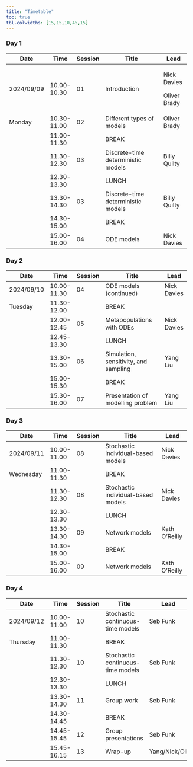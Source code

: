 ```yaml
---
title: "Timetable"
toc: true
tbl-colwidths: [15,15,10,45,15]
---
```


### Day 1

+------------+-------------+-----------+------------------------------------+--------------+
| Date       | Time        | Session   | Title                              | Lead         |
+============+=============+===========+====================================+==============+
| 2024/09/09 | 10.00-10.30 | 01        | Introduction                       | Nick Davies  |
|            |             |           |                                    |              |
|            |             |           |                                    | Oliver Brady |
+------------+-------------+-----------+------------------------------------+--------------+
| Monday     | 10.30-11.00 | 02        | Different types of models          | Oliver Brady |
+------------+-------------+-----------+------------------------------------+--------------+
|            | 11.00-11.30 |           | BREAK                              |              |
+------------+-------------+-----------+------------------------------------+--------------+
|            | 11.30-12.30 | 03        | Discrete-time deterministic models | Billy Quilty |
+------------+-------------+-----------+------------------------------------+--------------+
|            | 12.30-13.30 |           | LUNCH                              |              |
+------------+-------------+-----------+------------------------------------+--------------+
|            | 13.30-14.30 | 03        | Discrete-time deterministic models | Billy Quilty |
+------------+-------------+-----------+------------------------------------+--------------+
|            | 14.30-15.00 |           | BREAK                              |              |
+------------+-------------+-----------+------------------------------------+--------------+
|            | 15.00-16.00 | 04        | ODE models                         | Nick Davies  |
+------------+-------------+-----------+------------------------------------+--------------+

### Day 2

+------------+-------------+----------+---------------------------------------+-------------+
| Date       | Time        | Session  | Title                                 | Lead        |
+============+=============+==========+=======================================+=============+
| 2024/09/10 | 10.00-11.30 | 04       | ODE models (continued)                | Nick Davies |
+------------+-------------+----------+---------------------------------------+-------------+
| Tuesday    | 11.30-12.00 |          | BREAK                                 |             |
+------------+-------------+----------+---------------------------------------+-------------+
|            | 12.00-12.45 | 05       | Metapopulations with ODEs             | Nick Davies |
+------------+-------------+----------+---------------------------------------+-------------+
|            | 12.45-13.30 |          | LUNCH                                 |             |
+------------+-------------+----------+---------------------------------------+-------------+
|            | 13.30-15.00 | 06       | Simulation, sensitivity, and sampling | Yang Liu    |
+------------+-------------+----------+---------------------------------------+-------------+
|            | 15.00-15.30 |          | BREAK                                 |             |
+------------+-------------+----------+---------------------------------------+-------------+
|            | 15.30-16.00 | 07       | Presentation of modelling problem     | Yang Liu    |
+------------+-------------+----------+---------------------------------------+-------------+

### Day 3

+------------+-------------+-----------+------------------------------------+---------------+
| Date       | Time        | Session   | Title                              | Lead          |
+============+=============+===========+====================================+===============+
| 2024/09/11 | 10.00-11.00 | 08        | Stochastic individual-based models | Nick Davies   |
+------------+-------------+-----------+------------------------------------+---------------+
| Wednesday  | 11.00-11.30 |           | BREAK                              |               |
+------------+-------------+-----------+------------------------------------+---------------+
|            | 11.30-12.30 | 08        | Stochastic individual-based models | Nick Davies   |
+------------+-------------+-----------+------------------------------------+---------------+
|            | 12.30-13.30 |           | LUNCH                              |               |
+------------+-------------+-----------+------------------------------------+---------------+
|            | 13.30-14.30 | 09        | Network models                     | Kath O'Reilly |
+------------+-------------+-----------+------------------------------------+---------------+
|            | 14.30-15.00 |           | BREAK                              |               |
+------------+-------------+-----------+------------------------------------+---------------+
|            | 15.00-16.00 | 09        | Network models                     | Kath O'Reilly |
+------------+-------------+-----------+------------------------------------+---------------+

### Day 4

+------------+-------------+-----------+-----------------------------------+---------------+
| Date       | Time        | Session   | Title                             | Lead          |
+============+=============+===========+===================================+===============+
| 2024/09/12 | 10.00-11.00 | 10        | Stochastic continuous-time models | Seb Funk      |
+------------+-------------+-----------+-----------------------------------+---------------+
| Thursday   | 11.00-11.30 |           | BREAK                             |               |
+------------+-------------+-----------+-----------------------------------+---------------+
|            | 11.30-12.30 | 10        | Stochastic continuous-time models | Seb Funk      |
+------------+-------------+-----------+-----------------------------------+---------------+
|            | 12.30-13.30 |           | LUNCH                             |               |
+------------+-------------+-----------+-----------------------------------+---------------+
|            | 13.30-14.30 | 11        | Group work                        | Seb Funk      |
+------------+-------------+-----------+-----------------------------------+---------------+
|            | 14.30-14.45 |           | BREAK                             |               |
+------------+-------------+-----------+-----------------------------------+---------------+
|            | 14.45-15.45 | 12        | Group presentations               | Seb Funk      |
+------------+-------------+-----------+-----------------------------------+---------------+
|            | 15.45-16.15 | 13        | Wrap-up                           | Yang/Nick/Oli |
+------------+-------------+-----------+-----------------------------------+---------------+
